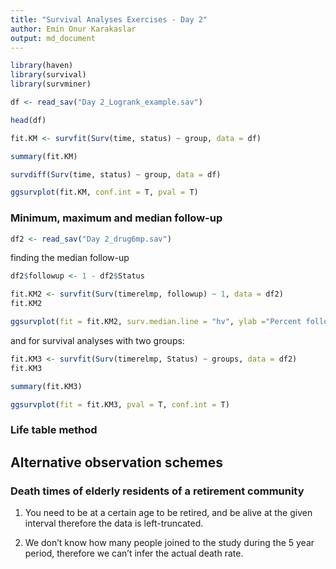 ```yaml
---
title: "Survival Analyses Exercises - Day 2"
author: Emin Onur Karakaslar
output: md_document
---
```



```r
library(haven)
library(survival)
library(survminer)
```

```r
df <- read_sav("Day 2_Logrank_example.sav")

head(df)
```

```r
fit.KM <- survfit(Surv(time, status) ~ group, data = df)

summary(fit.KM)
```

```r
survdiff(Surv(time, status) ~ group, data = df)
```



```r
ggsurvplot(fit.KM, conf.int = T, pval = T)
```

### Minimum, maximum and median follow-up
```r
df2 <- read_sav("Day 2_drug6mp.sav")
```


finding the median follow-up
```r
df2$followup <- 1 - df2$Status

fit.KM2 <- survfit(Surv(timerelmp, followup) ~ 1, data = df2)
fit.KM2
```


```r
ggsurvplot(fit = fit.KM2, surv.median.line = "hv", ylab ="Percent followed")
```


and for survival analyses with two groups:
```r
fit.KM3 <- survfit(Surv(timerelmp, Status) ~ groups, data = df2)
fit.KM3
```

```r
summary(fit.KM3)
```

```r
ggsurvplot(fit = fit.KM3, pval = T, conf.int = T)
```
### Life table method

## Alternative observation schemes

### Death times of elderly residents of a retirement community

1. You need to be at a certain age to be retired, and be alive at the given interval therefore the data is left-truncated. 

2. We don't know how many people joined to the study during the 5 year period, therefore we can't infer the actual death rate.

